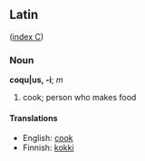 == Latin ==
([[Wiktionary:Latin_index_c|index C]])

=== Noun ===
'''coqu|us, -i'''; ''m''

# cook; person who makes food

==== Translations ====
*English: [[cook]]
*Finnish: [[kokki]]